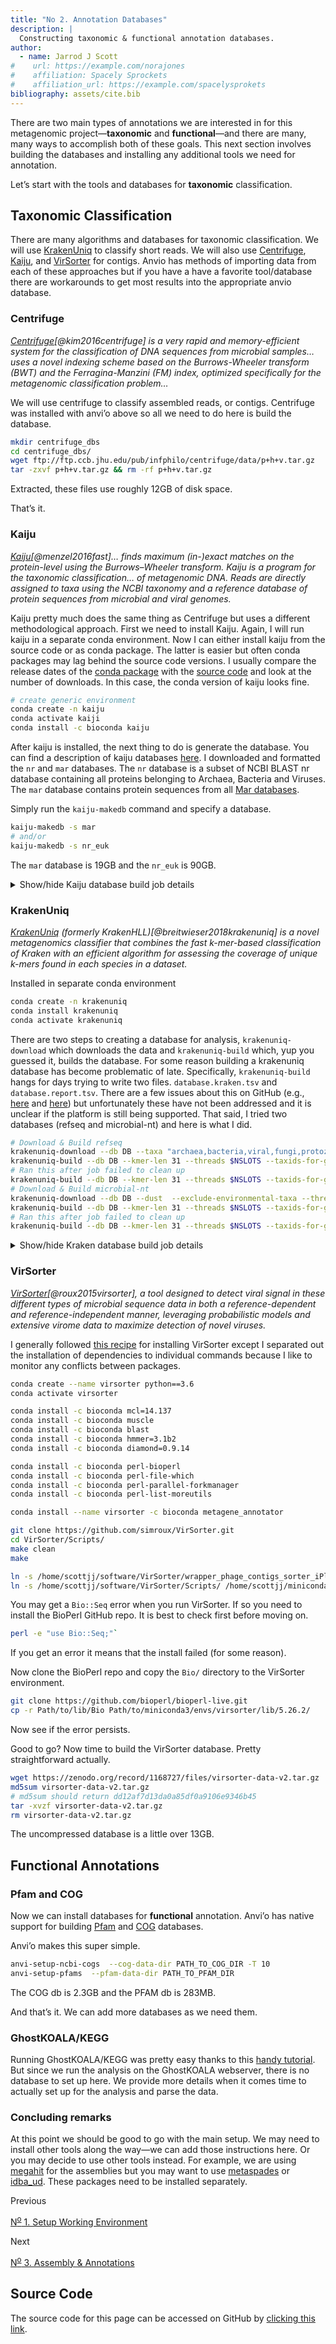 ```yaml
---
title: "No 2. Annotation Databases"
description: |
  Constructing taxonomic & functional annotation databases.
author:
  - name: Jarrod J Scott
#    url: https://example.com/norajones
#    affiliation: Spacely Sprockets
#    affiliation_url: https://example.com/spacelysprokets
bibliography: assets/cite.bib
---
```


There are two main types of annotations we are interested in for this metagenomic project---**taxonomic** and **functional**---and there are many, many ways to accomplish both of these goals. This next section involves building the databases and installing any additional tools we need for annotation.

Let’s start with the tools and databases for **taxonomic** classification.

## Taxonomic Classification

There are many algorithms and databases for taxonomic classification. We will use [KrakenUniq](https://github.com/fbreitwieser/krakenuniq) to classify short reads. We will also use [Centrifuge](https://ccb.jhu.edu/software/centrifuge/), [Kaiju](https://github.com/bioinformatics-centre/kaiju), and [VirSorter](https://github.com/simroux/VirSorter) for contigs. Anvio has methods of importing data from each of these approaches but if you have a have a favorite tool/database there are workarounds to get most results into the appropriate anvio database.

### Centrifuge

*[Centrifuge](https://ccb.jhu.edu/software/centrifuge/)[@kim2016centrifuge] is a very rapid and memory-efficient system for the classification of DNA sequences from microbial samples...uses a novel indexing scheme based on the Burrows-Wheeler transform (BWT) and the Ferragina-Manzini (FM) index, optimized specifically for the metagenomic classification problem...*

We will use centrifuge to classify assembled reads, or contigs. Centrifuge was installed with anvi'o above so all we need to do here is build the database.


```bash
mkdir centrifuge_dbs
cd centrifuge_dbs/
wget ftp://ftp.ccb.jhu.edu/pub/infphilo/centrifuge/data/p+h+v.tar.gz
tar -zxvf p+h+v.tar.gz && rm -rf p+h+v.tar.gz
```

Extracted, these files use roughly 12GB of disk space.

That's it.

### Kaiju

*[Kaiju](https://github.com/bioinformatics-centre/kaiju)[@menzel2016fast]... finds maximum (in-)exact matches on the protein-level using the Burrows–Wheeler transform.* *Kaiju is a program for the taxonomic classification... of metagenomic DNA. Reads are directly assigned to taxa using the NCBI taxonomy and a reference database of protein sequences from microbial and viral genomes.*

Kaiju pretty much does the same thing as Centrifuge but uses a different methodological approach. First we need to install Kaiju. Again, I will run kaiju in a separate conda environment. Now I can either install kaiju from the source code or as conda package. The latter is easier but often conda packages may lag behind the source code versions. I usually compare the release dates of the [conda package](https://anaconda.org/bioconda/kaiju) with the [source code](https://github.com/bioinformatics-centre/kaiju) and look at the number of downloads. In this case, the conda version of kaiju looks fine.

```bash
# create generic environment
conda create -n kaiju
conda activate kaiji
conda install -c bioconda kaiju
```

After kaiju is installed, the next thing to do is generate the database. You can find a description of kaiju databases [here](https://github.com/bioinformatics-centre/kaiju#creating-the-reference-database-and-index). I downloaded and formatted the `nr` and `mar` databases. The `nr` database is a subset of NCBI BLAST nr database containing all proteins belonging to Archaea, Bacteria and Viruses. The `mar` database contains protein sequences from all [Mar databases](https://mmp.sfb.uit.no/).

Simply run the `kaiju-makedb` command and specify a database.

```bash
kaiju-makedb -s mar
# and/or
kaiju-makedb -s nr_euk
```

The `mar` database is 19GB and the `nr_euk` is 90GB.

<details markdown="1"><summary>Show/hide Kaiju database build job details</summary>
<pre><code>
# /bin/sh
# ----------------Parameters---------------------- #
#$ -S /bin/sh
#$ -pe mthread 2
#$ -q mThM.q
#$ -l mres=200G,h_data=100G,h_vmem=100G,himem
#$ -cwd
#$ -j y
#$ -N makeDB_e2
#$ -o makeDB_e2_2.log
# ----------------Your Commands------------------- #
#
echo + `date` job $JOB_NAME started in $QUEUE with jobID=$JOB_ID on $HOSTNAME
echo + NSLOTS = $NSLOTS
#
# ----------------THIS Activate the conda anvio support, not anvio -------------- #
#
export PATH=/home/scottjj/miniconda3/bin:$PATH
source activate anvio-master
#
which kaiju-makedb
gcc --version
which perl
#
# ----------------For nr_euk db -------------- #
kaiju-makedb -h
kaiju-makedb -s nr_euk
#
# ----------------For mar db -------------- #
kaiju-makedb -h
kaiju-makedb -s mar
#
echo = `date` job $JOB_NAME done
</code></pre>
</details>

### KrakenUniq

*[KrakenUniq](https://github.com/fbreitwieser/krakenuniq) (formerly KrakenHLL)[@breitwieser2018krakenuniq] is a novel metagenomics classifier that combines the fast k-mer-based classification of Kraken with an efficient algorithm for assessing the coverage of unique k-mers found in each species in a dataset.*

Installed in separate conda environment

```bash
conda create -n krakenuniq
conda install krakenuniq
conda activate krakenuniq
```

There are two steps to creating a database for analysis, `krakenuniq-download` which downloads the data and `krakenuniq-build` which, yup you guessed it, builds the database. For some reason building a krakenuniq database has become problematic of late. Specifically, `krakenuniq-build` hangs for days trying to write two files. `database.kraken.tsv` and `database.report.tsv`. There are a few issues about this on GitHub (e.g., [here](https://github.com/fbreitwieser/krakenuniq/issues/38) and [here](https://github.com/fbreitwieser/krakenuniq/issues/56)) but unfortunately these have not been addressed and it is unclear if the platform is still being supported. That said, I tried two databases (refseq and microbial-nt) and here is what I did.

```bash
# Download & Build refseq
krakenuniq-download --db DB --taxa "archaea,bacteria,viral,fungi,protozoa" --dust --exclude-environmental-taxa refseq/bacteria refseq/archaea refseq/fungi refseq/protozoa refseq/viral/Any viral-neighbors --threads $NSLOTS
krakenuniq-build --db DB --kmer-len 31 --threads $NSLOTS --taxids-for-genomes --taxids-for-sequences --jellyfish-hash-size 10000M --max-db-size 300
# Ran this after job failed to clean up
krakenuniq-build --db DB --kmer-len 31 --threads $NSLOTS --taxids-for-genomes --taxids-for-sequences --clean
# Download & Build microbial-nt
krakenuniq-download --db DB --dust  --exclude-environmental-taxa --threads $NSLOTS microbial-nt
krakenuniq-build --db DB --kmer-len 31 --threads $NSLOTS --taxids-for-genomes --taxids-for-sequences
# Ran this after job failed to clean up
krakenuniq-build --db DB --kmer-len 31 --threads $NSLOTS --taxids-for-genomes --taxids-for-sequences --clean
```

<details markdown="1"><summary>Show/hide Kraken database build job details</summary>
<pre><code>
# /bin/sh
# ----------------Parameters---------------------- #
#$ -S /bin/sh
#$ -pe mthread 3
#$ -q mThM.q
#$ -l mres=450G,h_data=150G,h_vmem=150G,himem
#$ -cwd
#$ -j y
#$ -N job_00_build_kraken_db3
#$ -o job_00_build_kraken_db5.job
#
# ----------------Modules------------------------- #
module load bioinformatics/blast
#
# ----------------Load Envs------------------- #
#
echo + `date` job $JOB_NAME started in $QUEUE with jobID=$JOB_ID on $HOSTNAME
echo + NSLOTS = $NSLOTS
#
# ----------------Activate Kraken-------------- #
#
export PATH=/home/scottjj/miniconda3/bin:$PATH
source activate krakenuniq
#
# ----------------For refseq DB -------------- #
krakenuniq-download --db DB --taxa "archaea,bacteria,viral,fungi,protozoa" --dust --exclude-environmental-taxa refseq/bacteria refseq/archaea refseq/fungi refseq/protozoa refseq/viral/Any viral-neighbors --threads $NSLOTS
krakenuniq-build --db DB --kmer-len 31 --threads $NSLOTS --taxids-for-genomes --taxids-for-sequences --jellyfish-hash-size 10000M --max-db-size 300
# ----------------RUN after job fails -------------- #
#krakenuniq-build --db DB --kmer-len 31 --threads $NSLOTS --taxids-for-genomes --taxids-for-sequences --clean
#
# ----------------For refseq DB -------------- #
krakenuniq-download --db DB --dust  --exclude-environmental-taxa --threads $NSLOTS microbial-nt
krakenuniq-build --db DB --kmer-len 31 --threads $NSLOTS --taxids-for-genomes --taxids-for-sequences
# ----------------RUN after job fails -------------- #
krakenuniq-build --db DB --kmer-len 31 --threads $NSLOTS --taxids-for-genomes --taxids-for-sequences --clean
#
echo = `date` job $JOB_NAME done
</code></pre>
</details>

### VirSorter

*[VirSorter](https://github.com/simroux/VirSorter)[@roux2015virsorter], a tool designed to detect viral signal in these different types of microbial sequence data in both a reference-dependent and reference-independent manner, leveraging probabilistic models and extensive virome data to maximize detection of novel viruses.*

I generally followed [this recipe](https://github.com/simroux/VirSorter) for installing VirSorter except I separated out the installation of dependencies to individual commands because I like to monitor any conflicts between packages.

```bash
conda create --name virsorter python==3.6
conda activate virsorter

conda install -c bioconda mcl=14.137
conda install -c bioconda muscle
conda install -c bioconda blast
conda install -c bioconda hmmer=3.1b2
conda install -c bioconda diamond=0.9.14

conda install -c bioconda perl-bioperl
conda install -c bioconda perl-file-which
conda install -c bioconda perl-parallel-forkmanager
conda install -c bioconda perl-list-moreutils

conda install --name virsorter -c bioconda metagene_annotator

git clone https://github.com/simroux/VirSorter.git
cd VirSorter/Scripts/
make clean
make

ln -s /home/scottjj/software/VirSorter/wrapper_phage_contigs_sorter_iPlant.pl /home/scottjj/miniconda3/envs/virsorter/bin/
ln -s /home/scottjj/software/VirSorter/Scripts/ /home/scottjj/miniconda3/envs/virsorter/bin/
```

You may get a `Bio::Seq` error when you run VirSorter. If so you need to install the BioPerl GitHub repo. It is best to check first before moving on.

```bash
perl -e "use Bio::Seq;"`
```

If you get an error it means that the install failed (for some reason).

Now  clone the BioPerl repo and copy the `Bio/` directory to the VirSorter environment.


```bash
git clone https://github.com/bioperl/bioperl-live.git
cp -r Path/to/lib/Bio Path/to/miniconda3/envs/virsorter/lib/5.26.2/
```

Now see if the error persists.

Good to go? Now time to build the VirSorter database. Pretty straightforward actually.

```bash
wget https://zenodo.org/record/1168727/files/virsorter-data-v2.tar.gz
md5sum virsorter-data-v2.tar.gz
# md5sum should return dd12af7d13da0a85df0a9106e9346b45
tar -xvzf virsorter-data-v2.tar.gz
rm virsorter-data-v2.tar.gz
```

The uncompressed database is a little over 13GB.

## Functional Annotations

### Pfam and COG

Now we can install databases for **functional** annotation. Anvi'o has native support for building [Pfam](https://pfam.xfam.org/) and [COG](https://www.ncbi.nlm.nih.gov/COG/) databases.

Anvi'o makes this super simple.

```bash
anvi-setup-ncbi-cogs  --cog-data-dir PATH_TO_COG_DIR -T 10
anvi-setup-pfams  --pfam-data-dir PATH_TO_PFAM_DIR
```

The COG db is 2.3GB and the PFAM db is 283MB.

And that’s it. We can add more databases as we need them.

### GhostKOALA/KEGG

Running GhostKOALA/KEGG  was pretty easy thanks to this [handy tutorial](http://merenlab.org/2018/01/17/importing-ghostkoala-annotations/). But since we run the analysis on the GhostKOALA webserver, there is no database to set up here. We provide more details when it comes time to actually set up for the analysis and parse the data.

### Concluding remarks

At this point we should be good to go with the main setup. We may need to install other tools along the way---we can add those instructions here. Or you may decide to use other tools instead. For example, we are using [megahit](https://github.com/voutcn/megahit) for the assemblies but you may want to use [metaspades](https://github.com/ablab/spades) or [idba_ud](https://github.com/loneknightpy/idba). These packages need to be installed separately.


<div class="post-nav">
<div class="post-nav-item">
<div class="meta-nav">Previous</div>
<a href="mg-setup.html" rel="next">N<sup><u>o</u></sup> 1. Setup Working Environment</a>
</div>
</div>

<div class="post-nav">
<div class="post-nav-item">
<div class="meta-nav">Next</div>
<a href="mg-workflow-1.html" rel="prev">N<sup><u>o</u></sup> 3. Assembly & Annotations</a>
</div>
</div>

## Source Code {.appendix}

The source code for this page can be accessed on GitHub by [clicking this link](https://github.com/hypocolypse/web/blob/master/mg-databases.Rmd).
